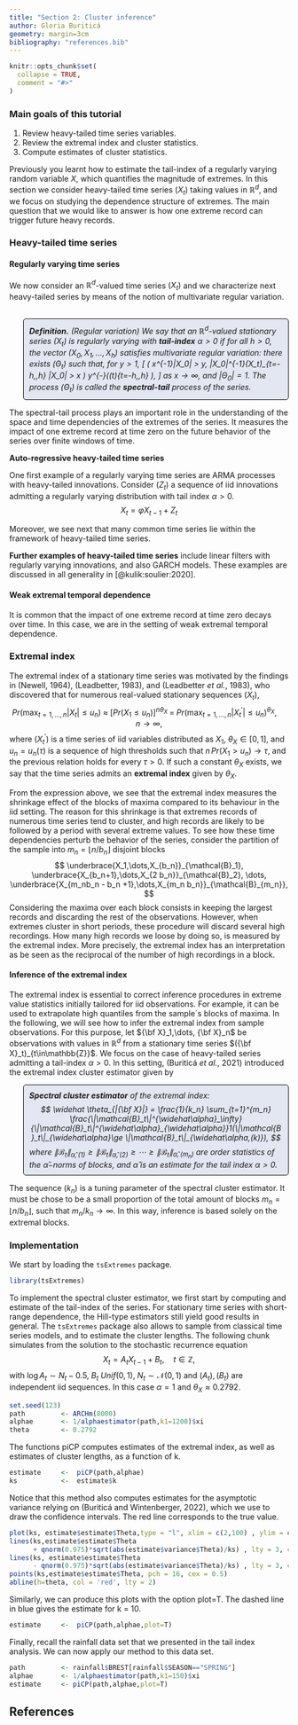 ```yaml
---
title: "Section 2: Cluster inference"
author: Gloria Buriticá
geometry: margin=3cm
bibliography: "references.bib"
---
```



<style>
p.comment{
background-color: #E3E7F1;
padding: 10px;
border: 1px solid black;
margin-left: 25px;
border-radius: 5px;
font-style: italic;
}

</style>

```r
knitr::opts_chunk$set(
  collapse = TRUE,
  comment = "#>"
)
```

### Main goals of this tutorial
  1. Review heavy-tailed time series variables.
  2. Review the extremal index and cluster statistics.
  2. Compute estimates of cluster statistics.


Previously you learnt how to estimate the tail-index of a regularly varying random variable $X$, which quantifies the magnitude of extremes.
In this section we consider heavy-tailed time series $(X_t)$ taking values in $\mathbb{R}^d$, and we focus on studying the dependence structure of extremes. 
The main question that we would like to answer is how one extreme record can trigger future heavy records. 

### Heavy-tailed time series


#### Regularly varying time series  
We now consider an $\mathbb{R}^d$-valued time series $(X_t)$ and we characterize next heavy-tailed series by means of the notion of multivariate regular variation. 
<br>
<br>

<p class="comment">
**Definition.** (Regular variation)
We say that an $\mathbb{R}^d$-valued stationary series $(X_t)$ is regularly varying with **tail-index** $\alpha > 0$ if for all $h > 0$,  the vector $(X_0,X_1,\dots,X_h)$ satisfies multivariate regular variation: there exists $(\Theta_t)$ such that, for $y > 1$,
\[
\mathbb{P}( x^{-1}|X_0| > y,  |X_0|^{-1}(X_t)_{t=-h,\dots,h} \in \cdot \mid |X_0| > x  ) \to y^{-\alpha}\mathbb{P}((\Theta_t)_{t=-h,\dots,h} \in \cdot ),
\]
as $x \to \infty$, and $|\Theta_0| = 1$. The process $(\Theta_t)$ is called the **spectral-tail** process of the series. 
<p>

The spectral-tail process plays an important role in the understanding of the space and time dependencies of the extremes of the series. It measures the impact of one extreme record at time zero on the future behavior of the series over finite windows of time. 

__Auto-regressive heavy-tailed time series__ 

One first example of a regularly varying time series are ARMA processes with heavy-tailed innovations. 
Consider $(Z_t)$ a sequence of iid innovations admitting a regularly varying distribution with tail index $\alpha > 0$. 
$$
X_t = \varphi X_{t-1} + Z_t
$$

Moreover, we see next that many common time series lie within the framework of heavy-tailed time series. 

__Further examples of heavy-tailed time series__ include linear filters with regularly varying innovations, and also GARCH models. These examples are discussed in all generality in [@kulik:soulier:2020].

#### Weak extremal temporal dependence

It is common that the impact of one extreme record at time zero decays over time. In this case, we are in the setting of weak extremal temporal dependence. 

### Extremal index


The extremal index of a stationary time series was motivated by the findings in (Newell, 1964), (Leadbetter, 1983), and (Leadbetter *et al.*, 1983), who discovered that for numerous real-valued stationary sequences $(X_t)$, 
$$
Pr \left( \max_{t=1,\dots,n} |X_t| \le u_n \right) \; \approx \; \Big[ Pr( X_1 \le u_n) \Big]^{n \theta_X} \; = \; Pr \left( \max_{t=1,\dots,n} |X^\prime_t| \le u_n \right)^{\theta_X}, \quad n \to \infty,
$$
where $(X^\prime_t)$ is a time series of iid variables distributed as $X_1$, $\theta_{X} \in [0,1]$, and $u_n = u_n(\tau)$ is a sequence of high thresholds such that $n \, Pr(X_1 > u_n) \to \tau$, and the previous relation holds for every $\tau > 0$. If such a constant $\theta_{X}$ exists, we say that the time series admits an **extremal index** given by $\theta_X$. 

From the expression above, we see that the extremal index measures the shrinkage effect of the blocks of maxima compared to its behaviour in the iid setting. 
The reason for this shrinkage is that extremes records of numerous time series tend to cluster, and high records are likely to be followed by a period with several extreme values.
To see how these time dependencies perturb the behavior of the series, consider the partition of the sample into $m_n = \lfloor n/b_n \rfloor$ disjoint blocks 
$$
 \underbrace{X_1,\dots,X_{b_n}}_{\mathcal{B}_1},  \underbrace{X_{b_n+1},\dots,X_{2 b_n}}_{\mathcal{B}_2}, \dots, \underbrace{X_{m_nb_n - b_n +1},\dots,X_{m_n b_n}}_{\mathcal{B}_{m_n}},
$$
Considering the maxima over each block consists in keeping the largest records and discarding the rest of the observations. 
However, when extremes cluster in short periods, these procedure will discard several high recordings. 
How many high records we loose by doing so, is measured by the extremal index. 
More precisely, the extremal index has an interpretation as be seen as the reciprocal of the number of high recordings in a block. 


#### Inference of the extremal index

The extremal index is essential to correct inference procedures in extreme value statistics initially tailored for iid observations. 
For example, it can be used to extrapolate high quantiles from the sample´s blocks of maxima. 
In the following, we will see how to infer the extremal index from sample observations. 
For this purpose, let ${\bf X}_1,\dots, {\bf X}_n$ be observations with values in $\mathbb{R}^d$ from a stationary time series $({\bf X}_t)_{t\in\mathbb{Z}}$. 
We focus on the case of heavy-tailed series admitting a tail-index $\alpha > 0$. 
In this setting, (Buriticá *et al.*, 2021) introduced the extremal index cluster estimator given by 


<p class="comment">
**Spectral cluster estimator** of the extremal index: 
$$
\widehat \theta_{|{\bf X}|} = \frac{1}{k_n}   \sum_{t=1}^{m_n} \frac{\|\mathcal{B}_t\|^{\widehat\alpha}_\infty}{\|\mathcal{B}_t\|^{\widehat\alpha}_{\widehat\alpha}}1(\|\mathcal{B}_t\|_{\widehat\alpha}\ge \|\mathcal{B}_t\|_{\widehat\alpha,(k)}),
$$ 
where $\|\mathcal{B}_t\|_{\widehat\alpha,(1)} \ge \|\mathcal{B}_t\|_{\widehat\alpha,(2)} \ge \cdots \ge \|\mathcal{B}_t\|_{\widehat\alpha,(m_n)}$ are order statistics of the $\widehat\alpha-$norms of blocks, and $\widehat \alpha$ is an estimate for the tail index $\alpha > 0$. 
</p>
The sequence $(k_n)$ is a tuning parameter of the spectral cluster estimator. 
It must be chose to be a small proportion of the total amount of blocks $m_n = \lfloor n/b_n \rfloor$, such that $m_n/k_n \to \infty$. 
In this way, inference is based solely on the extremal blocks.




### Implementation

We start by loading the $\texttt{tsExtremes}$ package.

```r
library(tsExtremes)
```

To implement the spectral cluster estimator, we first start by computing and estimate of the tail-index of the series.
For stationary time series with short-range dependence, the Hill-type estimators still yield good results in general. 
The $\texttt{tsExtremes}$ package also allows to sample from classical time series models, and to estimate the cluster lengths. 
The following chunk simulates from the solution to the stochastic recurrence equation
$$
 X_t = A_t X_{t-1} + B_t, \quad t \in \mathbb{Z},
$$
with $\log A_t \sim N_t - 0.5$, $B_t ~ Unif(0,1)$, $N_t \sim \mathcal{N}(0,1)$ and $(A_t), (B_t)$ are independent iid sequences. In this case $\alpha = 1$ and $\theta_X \approx 0.2792$. 

```r
set.seed(123)
path         <- ARCHm(8000)
alphae       <- 1/alphaestimator(path,k1=1200)$xi 
theta        <- 0.2792
```

The functions piCP computes estimates of the extremal index, as well as estimates of cluster lengths, as a function of k.

```r
estimate     <-  piCP(path,alphae) 
ks           <-  estimate$k
```

Notice that this method also computes estimates for the asymptotic variance relying on (Buriticá and Wintenberger, 2022), which we use to draw the confidence intervals. The red line corresponds to the true value.

```r
plot(ks, estimate$estimate$Theta,type = "l", xlim = c(2,100) , ylim = c(0,1),  xlab = "k", ylab ="Estimate")
lines(ks,estimate$estimate$Theta
      + qnorm(0.975)*sqrt(abs(estimate$variance$Theta)/ks) , lty = 3, col ='black' )
lines(ks, estimate$estimate$Theta
      - qnorm(0.975)*sqrt(abs(estimate$variance$Theta)/ks) , lty = 3, col ='black' )
points(ks,estimate$estimate$Theta, pch = 16, cex = 0.5)
abline(h=theta, col = 'red', lty = 2)
```

Similarly, we can produce this plots with the option plot=T. The dashed line in blue gives the estimate for k = 10.

```r
estimate     <-  piCP(path,alphae,plot=T) 
```

Finally, recall the rainfall data set that we presented in the tail index analysis. We can now apply our method to this data set.

```r
path         <- rainfall$BREST[rainfall$SEASON=="SPRING"]
alphae       <- 1/alphaestimator(path,k1=150)$xi 
estimate     <- piCP(path,alphae,plot=T) 
```



## References

